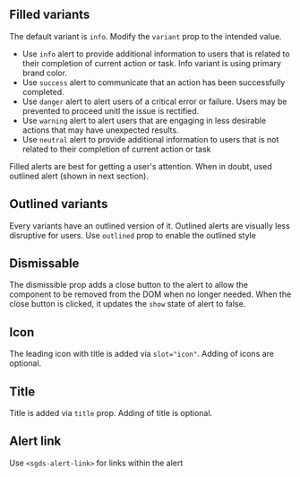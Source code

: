 ## Filled variants

The default variant is `info`. Modify the `variant` prop to the intended value.

- Use `info` alert to provide additional information to users that is related to their completion of current action or task. Info variant is using primary brand color.
- Use `success` alert to communicate that an action has been successfully completed.
- Use `danger` alert to alert users of a critical error or failure. Users may be prevented to proceed unitl the issue is rectified.
- Use `warning` alert to alert users that are engaging in less desirable actions that may have unexpected results.
- Use `neutral` alert to provide additional information to users that is not related to their completion of current action or task	

Filled alerts are best for getting a user's attention. When in doubt, used outlined alert (shown in next section).

<Canvas of={AlertStories.Variants}>
  <Story of={AlertStories.Variants} />
</Canvas>

## Outlined variants

Every variants have an outlined version of it. Outlined alerts are visually less disruptive for users.
Use `outlined` prop to enable the outlined style  

<Canvas of={AlertStories.OutlinedVariants}>
  <Story of={AlertStories.OutlinedVariants} />
</Canvas>

## Dismissable 

The dismissible prop adds a close button to the alert to allow the component to be removed from the DOM when no longer needed.
When the close button is clicked, it updates the `show` state of alert to false. 


<Canvas of={AlertStories.Dismissable}>
  <Story of={AlertStories.Dismissable} />
</Canvas>

## Icon 

The leading icon with title is added via `slot="icon"`. 
Adding of icons are optional. 

<Canvas of={AlertStories.WithIcon}>
  <Story of={AlertStories.WithIcon} />
</Canvas>


## Title 

Title is added via `title` prop. Adding of title is optional.

<Canvas of={AlertStories.WithTitle}>
  <Story of={AlertStories.WithTitle} />
</Canvas>

## Alert link

Use `<sgds-alert-link>` for links within the alert 

<Canvas of={AlertStories.WithLink}>
  <Story of={AlertStories.WithLink} />
</Canvas>